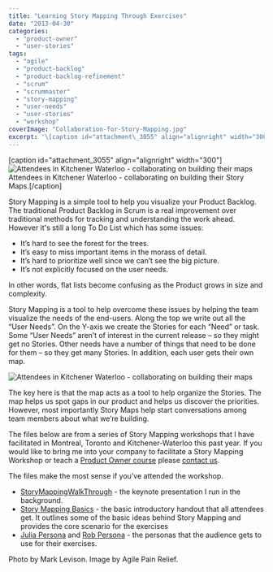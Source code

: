 ```yaml
---
title: "Learning Story Mapping Through Exercises"
date: "2013-04-30"
categories: 
  - "product-owner"
  - "user-stories"
tags: 
  - "agile"
  - "product-backlog"
  - "product-backlog-refinement"
  - "scrum"
  - "scrummaster"
  - "story-mapping"
  - "user-needs"
  - "user-stories"
  - "workshop"
coverImage: "Collaboration-for-Story-Mapping.jpg"
excerpt: '\[caption id="attachment\_3055" align="alignright" width="300"\]![Attendees in Kitchener'
---
```


\[caption id="attachment\_3055" align="alignright" width="300"\]![Attendees in Kitchener Waterloo - collaborating on building their maps](src/content/blog/learning-story-mapping-exercises/images/Collaboration-for-Story-Mapping.jpg) Attendees in Kitchener Waterloo - collaborating on building their Story Maps.\[/caption\]

Story Mapping is a simple tool to help you visualize your Product Backlog. The traditional Product Backlog in Scrum is a real improvement over traditional methods for tracking and understanding the work ahead. However it's still a long To Do List which has some issues:

- It’s hard to see the forest for the trees.
- It’s easy to miss important items in the morass of detail.
- It’s hard to prioritize well since we can’t see the big picture.
- It’s not explicitly focused on the user needs.

In other words, flat lists become confusing as the Product grows in size and complexity.

Story Mapping is a tool to help overcome these issues by helping the team visualize the needs of the end-users. Along the top we write out all the “User Needs”. On the Y-axis we create the Stories for each “Need” or task. Some “User Needs” aren’t of interest in the current release – so they might get no Stories. Other needs have a number of things that need to be done for them – so they get many Stories. In addition, each user gets their own map.

![Attendees in Kitchener Waterloo - collaborating on building their maps](src/content/blog/learning-story-mapping-exercises/images/Annonated-Story-Map.png)

The key here is that the map acts as a tool to help organize the Stories. The map helps us spot gaps in our product and helps us discover the priorities. However, most importantly Story Maps help start conversations among team members about what we’re building.

The files below are from a series of Story Mapping workshops that I have facilitated in Montreal, Toronto and Kitchener-Waterloo this past year. If you would like to bring me into your company to facilitate a Story Mapping Workshop or teach a [Product Owner course](/certified-scrum-product-owner-cspo-training) please [contact us](/contact-us).

The files make the most sense if you’ve attended the workshop.

- [StoryMappingWalkThrough](/wp-content/uploads/2020/01/StoryMappingWalkThrough.pdf) - the keynote presentation I run in the background.
- [Story Mapping Basics](/wp-content/uploads/2020/01/Story-Mapping-Basics.pdf) - the basic introductory handout that all attendees get. It outlines some of the basic ideas behind Story Mapping and provides the core scenario for the exercises
- [Julia Persona](/wp-content/uploads/2020/01/Julia-Persona.pdf) and [Rob Persona](/wp-content/uploads/2020/01/Rob-Persona.pdf) - the personas that the audience gets to use for their exercises.

Photo by Mark Levison. Image by Agile Pain Relief.
